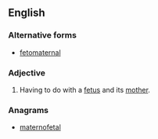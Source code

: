 ==English==

===Alternative forms===
* [[fetomaternal]]

===Adjective===
{{en-adj|-}}
# {{context|medicine|lang=en}} Having to do with a [[fetus]] and its [[mother]].

===Anagrams===
* [[maternofetal#English|maternofetal]]